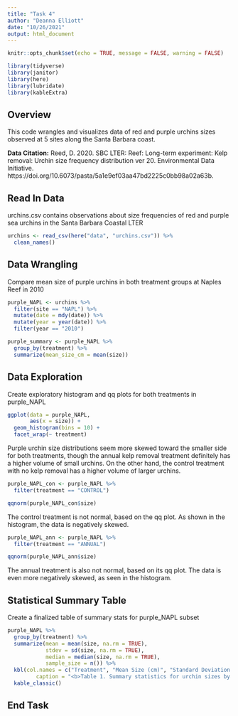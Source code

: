 ```yaml
---
title: "Task 4"
author: "Deanna Elliott"
date: "10/26/2021"
output: html_document
---
```


```r
knitr::opts_chunk$set(echo = TRUE, message = FALSE, warning = FALSE)

library(tidyverse)
library(janitor)
library(here)
library(lubridate)
library(kableExtra)
```

## Overview ##

This code wrangles and visualizes data of red and purple urchins sizes observed at 5 sites along the Santa Barbara coast.

**Data Citation:** Reed, D. 2020. SBC LTER: Reef: Long-term experiment: Kelp removal: Urchin size frequency distribution ver 20. Environmental Data Initiative. https://doi.org/10.6073/pasta/5a1e9ef03aa47bd2225c0bb98a02a63b. 

## Read In Data ##

urchins.csv contains observations about size frequencies of red and purple sea urchins in the Santa Barbara Coastal LTER 

```r

urchins <- read_csv(here("data", "urchins.csv")) %>% 
  clean_names()
```

## Data Wrangling ##

Compare mean size of purple urchins in both treatment groups at Naples Reef in 2010

```r

purple_NAPL <- urchins %>%
  filter(site == "NAPL") %>% 
  mutate(date = mdy(date)) %>% 
  mutate(year = year(date)) %>% 
  filter(year == "2010")

purple_summary <- purple_NAPL %>% 
  group_by(treatment) %>% 
  summarize(mean_size_cm = mean(size))
```

## Data Exploration ##

Create exploratory histogram and qq plots for both treatments in purple_NAPL

```r

ggplot(data = purple_NAPL,
       aes(x = size)) + 
  geom_histogram(bins = 10) +
  facet_wrap(~ treatment)
```

Purple urchin size distributions seem more skewed toward the smaller side for both treatments, though the annual kelp removal treatment definitely has a higher volume of small urchins. On the other hand, the control treatment with no kelp removal has a higher volume of larger urchins.

```r
purple_NAPL_con <- purple_NAPL %>% 
  filter(treatment == "CONTROL")

qqnorm(purple_NAPL_con$size)
```

The control treatment is not normal, based on the qq plot. As shown in the histogram, the data is negatively skewed.

```r

purple_NAPL_ann <- purple_NAPL %>% 
  filter(treatment == "ANNUAL")

qqnorm(purple_NAPL_ann$size)
```

The annual treatment is also not normal, based on its qq plot. The data is even more negatively skewed, as seen in the histogram.


## Statistical Summary Table ##

Create a finalized table of summary stats for purple_NAPL subset

```r

purple_NAPL %>% 
  group_by(treatment) %>% 
  summarize(mean = mean(size, na.rm = TRUE),
            stdev = sd(size, na.rm = TRUE),
            median = median(size, na.rm = TRUE),
            sample_size = n()) %>% 
  kbl(col.names = c("Treatment", "Mean Size (cm)", "Standard Deviation (cm)", "Median Size (cm)", "Sample Size (n)"),
         caption = "<b>Table 1. Summary statistics for urchin sizes by treatment.</b> Mean, standard deviation, and median in cm with sample sizes of two treatments of purple urchins (<i>Strongylocentrotus purpuratus</i>) observed at Naples Reef in the Santa Barbara Coastal LTER in 2010.") %>% 
  kable_classic()
```

## End Task ##

